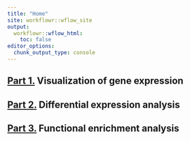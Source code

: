 ---
title: "Home"
site: workflowr::wflow_site
output:
  workflowr::wflow_html:
    toc: false
editor_options:
  chunk_output_type: console
---

## [**Part 1.**](Part1_Data_Visualization.html)   Visualization of gene expression 

## [**Part 2.**](Part2_Differential_Expression) Differential expression analysis  

## [**Part 3.**](Part3_Enrichment_Analysis) Functional enrichment analysis
